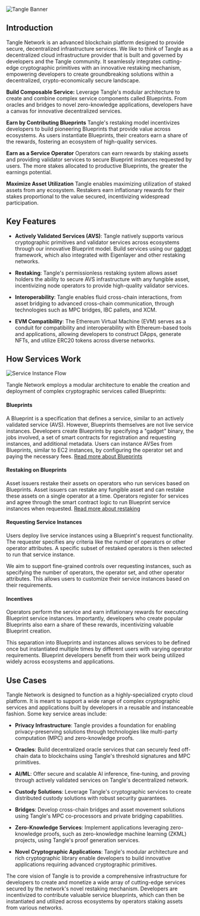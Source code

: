 ![Tangle Banner](/images/banners/TangleBanner.png)
## Introduction
Tangle Network is an advanced blockchain platform designed to provide secure, decentralized infrastructure services. We like to think of Tangle as a decentralized cloud infrastructure provider that is built and governed by developers and the Tangle community. It seamlessly integrates cutting-edge cryptographic primitives with an innovative restaking mechanism, empowering developers to create groundbreaking solutions within a decentralized, crypto-economically secure landscape.

**Build Composable Service:**
Leverage Tangle's modular architecture to create and combine complex service components called Blueprints. From oracles and bridges to novel zero-knowledge applications, developers have a canvas for innovative decentralized services.

**Earn by Contributing Blueprints**
Tangle's restaking model incentivizes developers to build pioneering Blueprints that provide value across ecosystems. As users instantiate Blueprints, their creators earn a share of the rewards, fostering an ecosystem of high-quality services.

**Earn as a Service Operator**
Operators can earn rewards by staking assets and providing validator services to secure Blueprint instances requested by users. The more stakes allocated to productive Blueprints, the greater the earnings potential.

**Maximize Asset Utilization**
Tangle enables maximizing utilization of staked assets from any ecosystem. Restakers earn inflationary rewards for their stakes proportional to the value secured, incentivizing widespread participation.

## Key Features

- **Actively Validated Services (AVS)**: Tangle natively supports various cryptographic primitives and validator services across ecosystems through our innovative Blueprint model. Build services using our [gadget](https://github.com/webb-tools/gadget) framework, which also integrated with Eigenlayer and other restaking networks.

- **Restaking**: Tangle's permissionless restaking system allows asset holders the ability to secure AVS infrastructure with any fungible asset, incentivizing node operators to provide high-quality validator services.

- **Interoperability**: Tangle enables fluid cross-chain interactions, from asset bridging to advanced cross-chain communication, through technologies such as MPC bridges, IBC pallets, and XCM.

- **EVM Compatibility**: The Ethereum Virtual Machine (EVM) serves as a conduit for compatibility and interoperability with Ethereum-based tools and applications, allowing developers to construct DApps, generate NFTs, and utilize ERC20 tokens across diverse networks.

## How Services Work

![Service Instance Flow](/images/ServiceInstanceFlow.png)

Tangle Network employs a modular architecture to enable the creation and deployment of complex cryptographic services called Blueprints:

#### Blueprints

A Blueprint is a specification that defines a service, similar to an actively validated service (AVS). However, Blueprints themselves are not live service instances. Developers create Blueprints by specifying a "gadget" binary, the jobs involved, a set of smart contracts for registration and requesting instances, and additional metadata. Users can instance AVSes from Blueprints, similar to EC2 instances, by configuring the operator set and paying the necessary fees. [Read more about Blueprints](../developers/blueprints.mdx)

#### Restaking on Blueprints

Asset issuers restake their assets on operators who run services based on Blueprints. Asset issuers can restake any fungible asset and can restake these assets on a single operator at a time. Operators register for services and agree through the smart contract logic to run Blueprint service instances when requested. [Read more about restaking](../restake/introduction.mdx)

#### Requesting Service Instances

Users deploy live service instances using a Blueprint's request functionality. The requester specifies any criteria like the number of operators or other operator attributes. A specific subset of restaked operators is then selected to run that service instance.

We aim to support fine-grained controls over requesting instances, such as specifying the number of operators, the operator set, and other operator attributes. This allows users to customize their service instances based on their requirements.

#### Incentives

Operators perform the service and earn inflationary rewards for executing Blueprint service instances. Importantly, developers who create popular Blueprints also earn a share of these rewards, incentivizing valuable Blueprint creation.

This separation into Blueprints and instances allows services to be defined once but instantiated multiple times by different users with varying operator requirements. Blueprint developers benefit from their work being utilized widely across ecosystems and applications.

## Use Cases

Tangle Network is designed to function as a highly-specialized crypto cloud platform. It is meant to support a wide range of complex cryptographic services and applications built by developers in a reusable and instanceable fashion. Some key service areas include:

- **Privacy Infrastructure**: Tangle provides a foundation for enabling privacy-preserving solutions through technologies like multi-party computation (MPC) and zero-knowledge proofs.

- **Oracles**: Build decentralized oracle services that can securely feed off-chain data to blockchains using Tangle's threshold signatures and MPC primitives.

- **AI/ML**: Offer secure and scalable AI inference, fine-tuning, and proving through actively validated services on Tangle's decentralized network.

- **Custody Solutions**: Leverage Tangle's cryptographic services to create distributed custody solutions with robust security guarantees.

- **Bridges**: Develop cross-chain bridges and asset movement solutions using Tangle's MPC co-processors and private bridging capabilities.

- **Zero-Knowledge Services**: Implement applications leveraging zero-knowledge proofs, such as zero-knowledge machine learning (ZKML) projects, using Tangle's proof generation services.

- **Novel Cryptographic Applications**: Tangle's modular architecture and rich cryptographic library enable developers to build innovative applications requiring advanced cryptographic primitives.

The core vision of Tangle is to provide a comprehensive infrastructure for developers to create and monetize a wide array of cutting-edge services secured by the network's novel restaking mechanism. Developers are incentivized to contribute valuable service blueprints, which can then be instantiated and utilized across ecosystems by operators staking assets from various networks.
